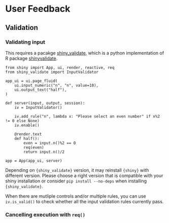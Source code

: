 # User Feedback

## Validation

### Validating input

This requires a pacakge [shiny_validate](https://github.com/gshotwell/py-shiny-validate), which is a python implementation of R package [shinyvalidate](https://rstudio.github.io/shinyvalidate/).


```.python
from shiny import App, ui, render, reactive, req
from shiny_validate import InputValidator

app_ui = ui.page_fluid(
    ui.input_numeric("n", "n", value=10),
    ui.output_text("half"),
)

def server(input, output, session):
    iv = InputValidator()

    iv.add_rule("n", lambda x: "Please select an even number" if x%2 != 0 else None)
    iv.enable()

    @render.text
    def half():
        even = input.n()%2 == 0
        req(even)
        return input.n()/2

app = App(app_ui, server)
```

::: {.callout-caution}
Depending on `{shiny_validate}` version, it may reinstall `{shiny}` with different version. Please choose a right version that is compatible with your shiny installation or consider `pip install --no-deps` when installing `{shiny_validate}`.
:::

::: {.callout-tip}
When there are mutliple controls and/or multiple rules, you can use `iv.is_valid()` to check whether all the input validation rules currently pass. 
:::


### Cancelling execution with `req()`

